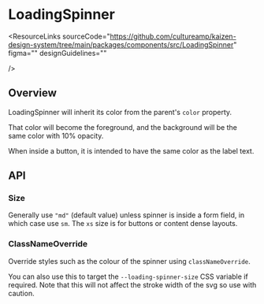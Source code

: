 
<Meta of={LoadingSpinnerStories} />

# LoadingSpinner

<ResourceLinks
  sourceCode="https://github.com/cultureamp/kaizen-design-system/tree/main/packages/components/src/LoadingSpinner"
  figma=""
  designGuidelines=""

/>

<KAIOInstallation exportNames="LoadingSpinner" />

## Overview

LoadingSpinner will inherit its color from the parent's `color` property.

That color will become the foreground, and the background will be the same
color with 10% opacity.

When inside a button, it is intended to have the same color as the label text.

<Canvas of={LoadingSpinnerStories.Playground} />
<Controls of={LoadingSpinnerStories.Playground} />

## API


### Size

Generally use `"md"` (default value) unless spinner is inside a form field, in which case use `sm`. The `xs` size is for buttons or content dense layouts.

<Canvas of={LoadingSpinnerStories.Size} />

### ClassNameOverride

Override styles such as the colour of the spinner using `classNameOverride`.

<Canvas of={LoadingSpinnerStories.ClassNameOverride} />

You can also use this to target the `--loading-spinner-size` CSS variable if required. Note that this will not affect the stroke width of the svg so use with caution.
